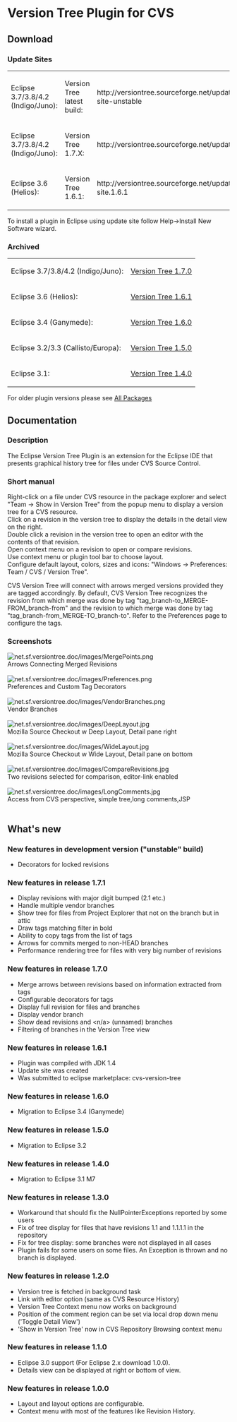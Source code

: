 = Version Tree Plugin for CVS =
== Download ==
=== Update Sites ===
{|
|Eclipse 3.7/3.8/4.2 (Indigo/Juno): || Version Tree latest build: || <nowiki>http://versiontree.sourceforge.net/update-site-unstable</nowiki><br/>
|-
|Eclipse 3.7/3.8/4.2 (Indigo/Juno): || Version Tree 1.7.X:        || <nowiki>http://versiontree.sourceforge.net/updates</nowiki><br/>
|-
|Eclipse 3.6 (Helios):              || Version Tree 1.6.1:        || <nowiki>http://versiontree.sourceforge.net/update-site.1.6.1</nowiki><br/>
|}

To install a plugin in Eclipse using update site follow Help->Install New Software wizard.

=== Archived ===
{|
|Eclipse 3.7/3.8/4.2 (Indigo/Juno): || [https://sourceforge.net/projects/versiontree/files/versiontree%20%28Eclipse%203.7%29/ Version Tree 1.7.0]<br/>
|-
|Eclipse 3.6 (Helios):              || [http://sourceforge.net/projects/versiontree/files/versiontree%20(Eclipse%203.6)/versiontree%201.6.1/ Version Tree 1.6.1]<br/>
|-
|Eclipse 3.4 (Ganymede):            || [http://sourceforge.net/project/showfiles.php?group_id=76701&package_id=297896&release_id=638331 Version Tree 1.6.0]<br/>
|-
|Eclipse 3.2/3.3 (Callisto/Europa): || [http://sourceforge.net/project/showfiles.php?group_id=76701&package_id=195441&release_id=428128 Version Tree 1.5.0]<br/>
|-
|Eclipse 3.1:                       || [http://sourceforge.net/project/showfiles.php?group_id=76701&package_id=153314&release_id=329980 Version Tree 1.4.0]<br/>
|}

For older plugin versions please see [http://sourceforge.net/project/showfiles.php?group_id=76701 All Packages]

== Documentation ==
=== Description ===
The Eclipse Version Tree Plugin is an extension for the Eclipse IDE that presents graphical history tree for files under CVS Source Control.

=== Short manual ===
Right-click on a file under CVS resource in the package explorer and select "Team -> Show in Version Tree" from the popup menu to display a version tree for a CVS resource.
<br/>Click on a revision in the version tree to display the details in the detail view on the right.
<br/>Double click a revision in the version tree to open an editor with the contents of that revision.
<br/>Open context menu on a revision to open or compare revisions.
<br/>Use context menu or plugin tool bar to choose layout.
<br/>Configure default layout, colors, sizes and icons: "Windows -> Preferences: Team / CVS / Version Tree".

CVS Version Tree will connect with arrows merged versions provided they are tagged accordingly. By default, CVS Version Tree recognizes the revision from which merge was done by tag "tag_branch-to_MERGE-FROM_branch-from" and the revision to which merge was done by tag "tag_branch-from_MERGE-TO_branch-to". Refer to the Preferences page to configure the tags.


=== Screenshots ===
[[Image:net.sf.versiontree.doc/images/MergePoints.png]]
<br/>Arrows Connecting Merged Revisions
<br/><br/>

[[Image:net.sf.versiontree.doc/images/Preferences.png]]
<br/>Preferences and Custom Tag Decorators
<br/><br/>

[[Image:net.sf.versiontree.doc/images/VendorBranches.png]]
<br/>Vendor Branches
<br/><br/>

[[Image:net.sf.versiontree.doc/images/DeepLayout.jpg]]
<br/>Mozilla Source Checkout w Deep Layout, Detail pane right
<br/><br/>

[[Image:net.sf.versiontree.doc/images/WideLayout.jpg]]
<br/>Mozilla Source Checkout w Wide Layout, Detail pane on bottom
<br/><br/>

[[Image:net.sf.versiontree.doc/images/CompareRevisions.jpg]]
<br/>Two revisions selected for comparison, editor-link enabled
<br/><br/>

[[Image:net.sf.versiontree.doc/images/LongComments.jpg]]
<br/>Access from CVS perspective, simple tree,long comments,JSP
<br/><br/>

== What's new ==
=== New features in development version ("unstable" build) ===
* Decorators for locked revisions

=== New features in release 1.7.1 ===
* Display revisions with major digit bumped (2.1 etc.)
* Handle multiple vendor branches
* Show tree for files from Project Explorer that not on the branch but in attic
* Draw tags matching filter in bold
* Ability to copy tags from the list of tags
* Arrows for commits merged to non-HEAD branches
* Performance rendering tree for files with very big number of revisions

=== New features in release 1.7.0 ===
* Merge arrows between revisions based on information extracted from tags
* Configurable decorators for tags
* Display full revision for files and branches
* Display vendor branch
* Show dead revisions and <nowiki><n/a></nowiki> (unnamed) branches
* Filtering of branches in the Version Tree view

=== New features in release 1.6.1 ===
* Plugin was compiled with JDK 1.4
* Update site was created
* Was submitted to eclipse marketplace: cvs-version-tree

=== New features in release 1.6.0 ===
* Migration to Eclipse 3.4 (Ganymede)

=== New features in release 1.5.0 ===
* Migration to Eclipse 3.2

=== New features in release 1.4.0 ===
* Migration to Eclipse 3.1 M7

=== New features in release 1.3.0 ===
* Workaround that should fix the NullPointerExceptions reported by some users
* Fix of tree display for files that have revisions 1.1 and 1.1.1.1 in the repository
* Fix for tree display: some branches were not displayed in all cases
* Plugin fails for some users on some files. An Exception is thrown and no branch is displayed.

=== New features in release 1.2.0 ===
* Version tree is fetched in background task
* Link with editor option (same as CVS Resource History)
* Version Tree Context menu now works on background
* Position of the comment region can be set via local drop down menu ('Toggle Detail View')
* 'Show in Version Tree' now in CVS Repository Browsing context menu

=== New features in release 1.1.0 ===
* Eclipse 3.0 support (For Eclipse 2.x download 1.0.0).
* Details view can be displayed at right or bottom of view.

=== New features in release 1.0.0 ===
* Layout and layout options are configurable.
* Context menu with most of the features like Revision History.
